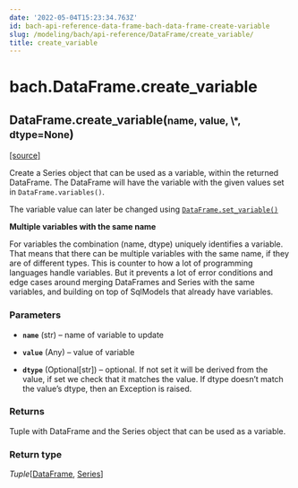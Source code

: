 ```yaml
---
date: '2022-05-04T15:23:34.763Z'
id: bach-api-reference-data-frame-bach-data-frame-create-variable
slug: /modeling/bach/api-reference/DataFrame/create_variable/
title: create_variable
---
```


# bach.DataFrame.create_variable

<div className="method">

<h2 className="signature-method"><span className="additional-name">DataFrame.</span><span className="name">create_variable(</span><small className="parameter-list"><span className="parameter" id="name">name</span>, <span className="parameter" id="value">value</span>, <span className="parameter" id="*">\*</span>, <span className="parameter" id="dtype">dtype=None</span></small>)</h2>


&#8203;<span className="view-source">[[source]](https://github.com/objectiv/objectiv-analytics/blob/main/bach/bach/dataframe.py)</span>

<div className="content">

Create a Series object that can be used as a variable, within the returned DataFrame. The
DataFrame will have the variable with the given values set in `DataFrame.variables()`.

The variable value can later be changed using [`DataFrame.set_variable()`](/docs/modeling/bach/api-reference/DataFrame/bach.DataFrame.set-variable)

**Multiple variables with the same name**

For variables the combination (name, dtype) uniquely identifies a variable. That means that there
can be multiple variables with the same name, if they are of different types. This is counter to
how a lot of programming languages handle variables. But it prevents a lot of error conditions and
edge cases around merging DataFrames and Series with the same variables, and building on top of
SqlModels that already have variables.


### Parameters

* **`name`** (str) – name of variable to update


* **`value`** (Any) – value of variable


* **`dtype`** (Optional[str]) – optional. If not set it will be derived from the value, if set we check that it
matches the value. If dtype doesn’t match the value’s dtype, then an Exception is raised.





### Returns

Tuple with DataFrame and the Series object that can be used as a variable.



### Return type

*Tuple*[[DataFrame](/docs/modeling/bach/api-reference/DataFrame/bach.DataFrame.create_variable/), [Series](/docs/modeling/bach/api-reference/Series)]



</div>


</div>
